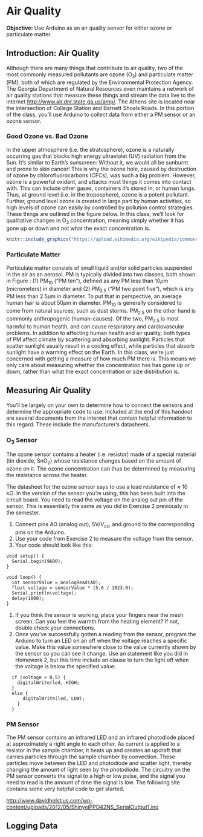 
# Air Quality

**Objective:** Use Arduino as an air quality sensor for either ozone or particulate matter.

## Introduction: Air Quality

Although there are many things that contribute to air quality, two of the most commonly measured pollutants are ozone (O$_3$) and particulate matter (PM), both of which are regulated by the Environmental Protection Agency.  The Georgia Department of Natural Resources even maintains a network of air quality stations that measure these things and stream the data live to the internet [http://www.air.dnr.state.ga.us/amp/](http://www.air.dnr.state.ga.us/amp/).  The Athens site is located near the intersection of College Station and Barnett Shoals Roads.  In this portion of the class, you'll use Arduino to collect data from either a PM sensor or an ozone sensor.

### Good Ozone vs. Bad Ozone
In the upper atmosphere (i.e. the stratosphere), ozone is a naturally occurring gas that blocks high energy ultraviolet (UV) radiation from the Sun.  It's similar to Earth's sunscreen: Without it, we would all be sunburnt and prone to skin cancer!  This is why the ozone hole, caused by destruction of ozone by chlorofluorocarbons (CFCs), was such a big problem.  However, ozone is a powerful oxidant, and attacks most things it comes into contact with.  This can include other gases, containers it's stored in, or human lungs.  Thus, at ground level (i.e. in the troposphere), ozone is a potent pollutant.  Further, ground level ozone is created in large part by human activities, so high levels of ozone can easily by controlled by pollution control strategies.  These things are outlined in the figure below. In this class, we'll look for qualitative changes in O$_3$ concentration, meaning simply whether it has gone up or down and not what the exact concentration is.

```r
knitr::include_graphics("https://upload.wikimedia.org/wikipedia/commons/e/ec/Atmospheric_ozone.svg")
```

### Particulate Matter
Particulate matter consists of small liquid and/or solid particles suspended in the air as an aerosol.  PM is typically divided into two classes, both shown in Figure \ref{pm25}: (1) PM$_{10}$ ("PM ten"), defined as any PM less than 10$\mu$m (micrometers) in diameter and (2) PM$_2.5$ ("PM two point five"), which is any PM less than 2.5$\mu$m in diameter.  To put that in perspective, an average human hair is about 50$\mu$m in diameter.  PM$_{10}$ is generally considered to come from natural sources, such as dust storms.  PM$_{2.5}$ on the other hand is commonly anthropogenic (human-causes).  Of the two, PM$_{2.5}$ is most harmful to human health, and can cause respiratory and cardiovascular problems.  In addition to affecting human health and air quality, both types of PM affect climate by scattering and absorbing sunlight.  Particles that scatter sunlight usually result in a cooling effect, while particles that absorb sunlight have a warming effect on the Earth.  In this class, we're just concerned with getting a \textit{qualitative} measure of how much PM there is.  This means we only care about measuring whether the concentration has has gone up or down, rather than what the exact concentration or size distribution is.

\begin{figure}[h]
\centering
\includegraphics[width = 0.5\textwidth]{Images/CH4/epa-pm25.jpg} 
\caption{Size of PM$_{2.5}$.  Image from US EPA via (\url{http://insightshealthassociates.files.wordpress.com/2013/06/pm-2-5-from-epa.jpg})}.
\label{pm25}	
\end{figure}

## Measuring Air Quality

You'll be largely on your own to determine how to connect the sensors and determine the appropriate code to use.  Included at the end of this handout are several documents from the internet that contain helpful information to this regard.  These include the manufacturer's datasheets.

### O$_3$ Sensor
The ozone sensor contains a heater (i.e. resistor) made of a special material (tin dioxide, SnO$_2$) whose resistance changes based on the amount of ozone on it.  The ozone concentration can thus be determined by measuring the resistance across the heater.

The datasheet for the ozone sensor says to use a load resistance of $\approx$ 10 k$\Omega$.  In the version of the sensor you're using, this has been built into the circuit board.  You need to read the voltage on the analog out pin of the sensor.  This is essentially the same as you did in Exercise 2 previously in the semester.

1. Connect pins AO (analog out), 5V/$V_{cc}$, and ground to the corresponding pins on the Arduino.
1. Use your code from Exercise 2 to measure the voltage from the sensor.
1. Your code should look like this:

```
void setup() {							
  Serial.begin(9600);		
}

void loop() {		
  int sensorValue = analogRead(A0);				
  float voltage = sensorValue * (5.0 / 1023.0);	
  Serial.println(voltage);						
  delay(1000);									
}
```

1. If you think the sensor is working, place your fingers near the mesh screen.  Can you feel the warmth from the heating element?  If not, double check your connections.
1. Once you've successfully gotten a reading from the sensor, program the Arduino to turn an LED on an off when the voltage reaches a specific value.  Make this value somewhere close to the value currently shown by the sensor so you can see it change.  Use an \inline{if()} statement like you did in Homework 2, but this time include an \inline{else()} clause to turn the light off when the voltage is below the specified value:

```
  if (voltage > 0.5) {		
    digitalWrite(led, HIGH;
  }
  else {	
      digitalWrite(led, LOW);
    }
  }
```

### PM Sensor
The PM sensor contains an infrared LED and an infrared photodiode placed at approximately a right angle to each other.  As current is applied to a resistor in the sample chamber, it heats up and creates an updraft that carries particles through the sample chamber by convection.  These particles move between the LED and photodiode and scatter light, thereby changing the amount of light seen by the photodiode.  The circuitry on the PM sensor converts the signal to a high or low pulse, and the signal you need to read is the amount of time the signal is low.  The following site contains some very helpful code to get started.

[http://www.davidholstius.com/wp-content/uploads/2012/05/ShinyeiPPD42NS_SerialOutput1.ino](http://www.davidholstius.com/wp-content/uploads/2012/05/ShinyeiPPD42NS_SerialOutput1.ino)

## Logging Data
